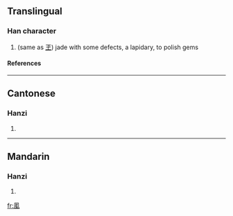 ==Translingual==
===Han character===
{{Han char|rad=几|as=09|sn=11|four=|canj=竹弓一月土 (HNMBG), 竹弓一弓戈 (HNMNI)}}
# (same as [[玊]]) jade with some defects, a lapidary, to polish gems
====References====
{{Han ref|kx=0134.301|hdz=10278.090|uh=34D8|ud=13528}}

----
==Cantonese==
===Hanzi===
{{yue-hanzi|jyut=|y=suk1}}
# {{defn|Cantonese}}

----
==Mandarin==
===Hanzi===
{{cmn-hanzi|pin=[[sù]] (su4)|wg=su<sup>4</sup>}}
# {{defn|Mandarin}}

[[fr:㓘]]